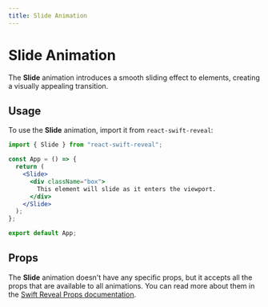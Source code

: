 ```yaml
---
title: Slide Animation
---
```


# Slide Animation

The **Slide** animation introduces a smooth sliding effect to elements, creating a visually appealing transition.

## Usage

To use the **Slide** animation, import it from `react-swift-reveal`:

```jsx
import { Slide } from "react-swift-reveal";

const App = () => {
  return (
    <Slide>
      <div className="box">
        This element will slide as it enters the viewport.
      </div>
    </Slide>
  );
};

export default App;
```

## Props

The **Slide** animation doesn't have any specific props, but it accepts all the props that are available to all animations. You can read more about them in the [Swift Reveal Props documentation](/animations/props/).
